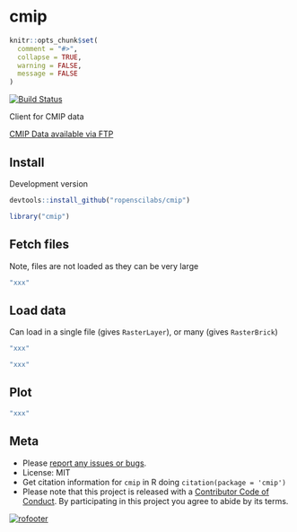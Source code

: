 cmip
====

```r
knitr::opts_chunk$set(
  comment = "#>",
  collapse = TRUE,
  warning = FALSE,
  message = FALSE
)
```

[![Build Status](https://travis-ci.org/ropenscilabs/cmip.svg?branch=master)](https://travis-ci.org/ropenscilabs/cmip)

Client for CMIP data

[CMIP Data available via FTP](http://gdo-dcp.ucllnl.org/downscaled_cmip_projections/dcpInterface.html#Projections:%20Complete%20Archives)

## Install

Development version

```r
devtools::install_github("ropenscilabs/cmip")
```

```r
library("cmip")
```

## Fetch files

Note, files are not loaded as they can be very large

```r
"xxx"
```

## Load data

Can load in a single file (gives `RasterLayer`), or many (gives `RasterBrick`)

```r
"xxx"
```

```r
"xxx"
```

## Plot

```r
"xxx"
```


## Meta

* Please [report any issues or bugs](https://github.com/ropenscilabs/cmip/issues).
* License: MIT
* Get citation information for `cmip` in R doing `citation(package = 'cmip')`
* Please note that this project is released with a [Contributor Code of Conduct](CONDUCT.md). By participating in this project you agree to abide by its terms.

[![rofooter](http://ropensci.org/public_images/github_footer.png)](http://ropensci.org)
